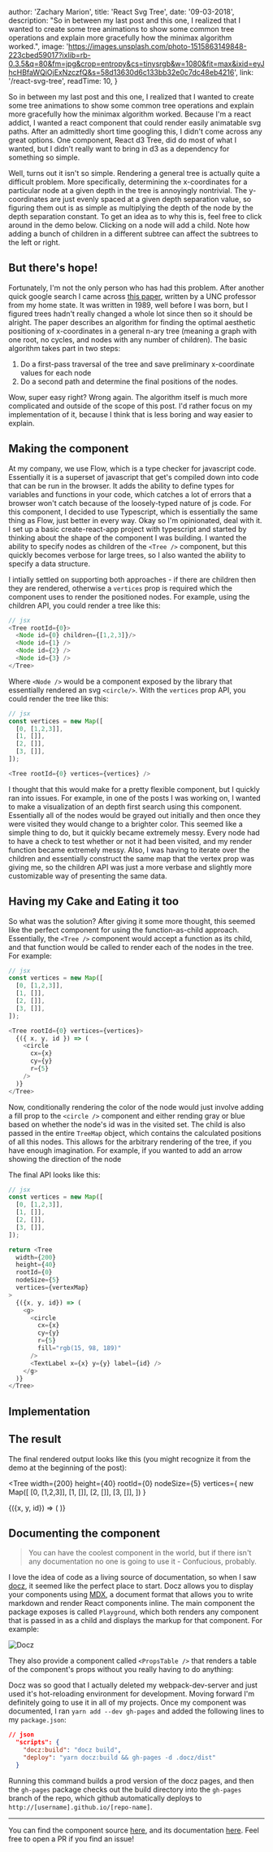 
  author: 'Zachary Marion',
  title: 'React Svg Tree',
  date: '09-03-2018',
  description: "So in between my last post and this one, I realized that I wanted to create some tree animations to show some common tree operations and explain more gracefully how the minimax algorithm worked.",
  image: 'https://images.unsplash.com/photo-1515863149848-223cbed59017?ixlib=rb-0.3.5&q=80&fm=jpg&crop=entropy&cs=tinysrgb&w=1080&fit=max&ixid=eyJhcHBfaWQiOjExNzczfQ&s=58d13630d6c133bb32e0c7dc48eb4216',
  link: '/react-svg-tree',
  readTime: 10,
}


<OpeningParagraph>
  So in between my last post and this one, I realized that I wanted to create some tree animations to show some common tree operations and explain more gracefully how the minimax algorithm worked. Because I'm a react addict, I wanted a react component that could render easily animatable svg paths. After an admittedly short time googling this, I didn't come across any great options. One component, <Link href="https://github.com/bkrem/react-d3-tree">React d3 Tree</Link>, did do most of what I wanted, but I didn't really want to bring in d3 as a dependency for something so simple.
</OpeningParagraph>

Well, turns out it isn't so simple. Rendering a general tree is actually quite a difficult problem. More specifically, determining the x-coordinates for a particular node at a given depth in the tree is annoyingly nontrivial. The y-coordinates are just evenly spaced at a given depth separation value, so figuring them out is as simple as multiplying the depth of the node by the depth separation constant. To get an idea as to why this is, feel free to click around in the demo below. Clicking on a node will add a child. Note how adding a bunch of children in a different subtree can affect the subtrees to the left or right.

<TreeDemo />

## But there's hope!

Fortunately, I'm not the only person who has had this problem. After another quick google search I came across [this paper](http://www.cs.unc.edu/techreports/89-034.pdf), written by a UNC professor from my home state. It was written in 1989, well before I was born, but I figured trees hadn't really changed a whole lot since then so it should be alright. The paper describes an algorithm for finding the optimal aesthetic positioning of x-coordinates in a general n-ary tree (meaning a graph with one root, no cycles, and nodes with any number of children). The basic algorithm takes part in two steps:

1. Do a first-pass traversal of the tree and save preliminary x-coordinate values for each node
2. Do a second path and determine the final positions of the nodes.

Wow, super easy right? Wrong again. The algorithm itself is much more complicated and outside of the scope of this post. I'd rather focus on my implementation of it, because I think that is less boring and way easier to explain.

## Making the component

At my company, we use Flow, which is a type checker for javascript code. Essentially it is a superset of javascript that get's compiled down into code that can be run in the browser. It adds the ability to define types for variables and functions in your code, which catches a lot of errors that a browser won't catch because of the loosely-typed nature of js code. For this component, I decided to use Typescript, which is essentially the same thing as Flow, just better in every way. Okay so I'm opinionated, deal with it. I set up a basic create-react-app project with typescript and started by thinking about the shape of the component I was building. I wanted the ability to specify nodes as children of the `<Tree />` component, but this quickly becomes verbose for large trees, so I also wanted the ability to specify a data structure. 

I intially settled on supporting both approaches - if there are children then they are rendered, otherwise a `vertices` prop is required which the component uses to render the positioned nodes. For example, using the children API, you could render a tree like this:

```js
// jsx 
<Tree rootId={0}>
  <Node id={0} children={[1,2,3]}/>
  <Node id={1} />
  <Node id={2} />
  <Node id={3} />
</Tree>
```

Where `<Node />` would be a component exposed by the library that essentially rendered an svg `<circle/>`. With the `vertices` prop API, you could render the tree like this:

```js
// jsx
const vertices = new Map([
  [0, [1,2,3]],
  [1, []],
  [2, []],
  [3, []],
]);

<Tree rootId={0} vertices={vertices} />
```

I thought that this would make for a pretty flexible component, but I quickly ran into issues. For example, in one of the posts I was working on, I wanted to make a visualization of an depth first search using this component. Essentially all of the nodes would be grayed out initially and then once they were visited they would change to a brighter color. This seemed like a simple thing to do, but it quickly became extremely messy. Every node had to have a check to test whether or not it had been visited, and my render function became extremely messy. Also, I was having to iterate over the children and essentially construct the same map that the vertex prop was giving me, so the children API was just a more verbase and slightly more customizable way of presenting the same data.

## Having my Cake and Eating it too

So what was the solution? After giving it some more thought, this seemed like the perfect component for using the function-as-child approach. Essentially, the `<Tree />` component would accept a function as its child, and that function would be called to render each of the nodes in the tree. For example:

```js
// jsx
const vertices = new Map([
  [0, [1,2,3]],
  [1, []],
  [2, []],
  [3, []],
]);

<Tree rootId={0} vertices={vertices}>
  {({ x, y, id }) => (
    <circle
      cx={x}
      cy={y}
      r={5}
    />
  )}
</Tree>
```

Now, conditionally rendering the color of the node would just involve adding a fill prop to the `<circle />` component and either rending gray or blue based on whether the node's id was in the visited set. The child is also passed in the entire `TreeMap` object, which contains the calculated positions of all this nodes. This allows for the arbitrary rendering of the tree, if you have enough imagination. For example, if you wanted to add an arrow showing the direction of the node

The final API looks like this:

```js
// jsx
const vertices = new Map([
  [0, [1,2,3]],
  [1, []],
  [2, []],
  [3, []],
]);

return <Tree
  width={200}
  height={40}
  rootId={0}
  nodeSize={5}
  vertices={vertexMap}
>
  {({x, y, id}) => (
    <g>
      <circle
        cx={x}
        cy={y}
        r={5}
        fill="rgb(15, 98, 189)"
      />
      <TextLabel x={x} y={y} label={id} />
    </g>
  )}
</Tree>
```

## Implementation


## The result

The final rendered output looks like this (you might recognize it from the demo at the beginning of the post):

<Tree
  width={200}
  height={40}
  rootId={0}
  nodeSize={5}
  vertices={
    new Map([
      [0, [1,2,3]],
      [1, []],
      [2, []],
      [3, []],
    ])
  }
>
  {({x, y, id}) => (
    <g>
      <circle
        cx={x}
        cy={y}
        r={5}
        fill="rgb(15, 98, 189)"
      />
      <TextLabel x={x} y={y} label={id} />
    </g>
  )}
</Tree>

## Documenting the component

> You can have the coolest component in the world, but if there isn't any documentation no one is going to use it - Confucious, probably.

I love the idea of code as a living source of documentation, so when I saw [docz](https://www.docz.site/), it seemed like the perfect place to start. Docz allows you to display your components using [MDX](https://github.com/mdx-js/mdx), a document format that allows you to write markdown and render React components inline. The main component the package exposes is called `Playground`, which both renders any component that is passed in as a child and displays the markup for that component. For example: 

![Docz](/static/minimax-continued/docz.png "Example of docz playground component")

They also provide a component called `<PropsTable />` that renders a table of the component's props without you really having to do anything:

Docz was so good that I actually deleted my webpack-dev-server and just used it's hot-reloading environment for development. Moving forward I'm definitely going to use it in all of my projects. Once my component was documented, I ran `yarn add --dev gh-pages` and added the following lines to my `package.json`:

```json
// json
  "scripts": {
    "docz:build": "docz build",
    "deploy": "yarn docz:build && gh-pages -d .docz/dist"
  }
```

Running this command builds a prod version of the docz pages, and then the `gh-pages` package checks out the build directory into the `gh-pages` branch of the repo, which github automatically deploys to `http://[username].github.io/[repo-name]`.

--------

You can find the component source [here](https://github.com/zacharyfmarion/react-svg-tree), and its documentation [here](http://zacharyfmarion.io/react-svg-tree). Feel free to open a PR if you find an issue!
